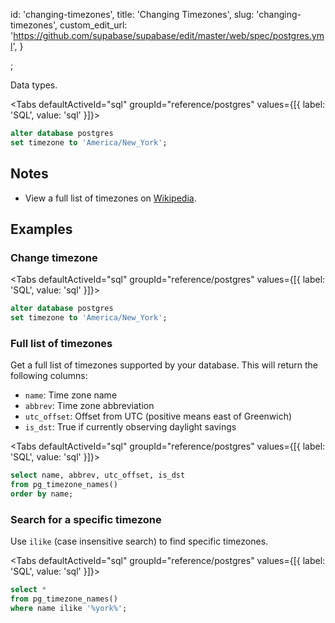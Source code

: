 
  id: 'changing-timezones',
  title: 'Changing Timezones',
  slug: 'changing-timezones',
  custom_edit_url: 'https://github.com/supabase/supabase/edit/master/web/spec/postgres.yml',
}

;

Data types.

<Tabs
  defaultActiveId="sql"
  groupId="reference/postgres"
  values={[{ label: 'SQL', value: 'sql' }]}>

<TabsPanel id="sql" label="sql">

```sql
alter database postgres
set timezone to 'America/New_York';
```

</TabsPanel>

</Tabs>

## Notes

- View a full list of timezones on [Wikipedia](https://en.wikipedia.org/wiki/List_of_tz_database_time_zones).

## Examples

### Change timezone

<Tabs
  defaultActiveId="sql"
  groupId="reference/postgres"
  values={[{ label: 'SQL', value: 'sql' }]}>

<TabsPanel id="sql" label="sql">

```sql
alter database postgres
set timezone to 'America/New_York';
```

</TabsPanel>

</Tabs>

### Full list of timezones

Get a full list of timezones supported by your database. This will return the following columns:

- `name`: Time zone name
- `abbrev`: Time zone abbreviation
- `utc_offset`: Offset from UTC (positive means east of Greenwich)
- `is_dst`: True if currently observing daylight savings

<Tabs
  defaultActiveId="sql"
  groupId="reference/postgres"
  values={[{ label: 'SQL', value: 'sql' }]}>

<TabsPanel id="sql" label="sql">

```sql
select name, abbrev, utc_offset, is_dst
from pg_timezone_names()
order by name;
```

</TabsPanel>

</Tabs>

### Search for a specific timezone

Use `ilike` (case insensitive search) to find specific timezones.

<Tabs
  defaultActiveId="sql"
  groupId="reference/postgres"
  values={[{ label: 'SQL', value: 'sql' }]}>

<TabsPanel id="sql" label="sql">

```sql
select *
from pg_timezone_names()
where name ilike '%york%';
```

</TabsPanel>

</Tabs>


